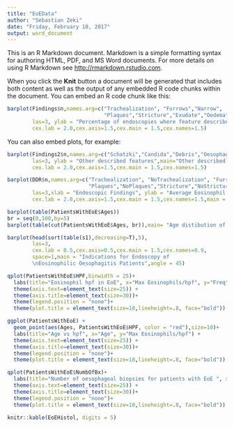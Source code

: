 ---
title: "EoEData"
author: "Sebastian Zeki"
date: "Friday, February 10, 2017"
output: word_document
---

This is an R Markdown document. Markdown is a simple formatting syntax for authoring HTML, PDF, and MS Word documents. For more details on using R Markdown see <http://rmarkdown.rstudio.com>.

When you click the **Knit** button a document will be generated that includes both content as well as the output of any embedded R code chunks within the document. You can embed an R code chunk like this:

```{r, echo=FALSE,fig.width=8,fig.height=8,echo=FALSE,fig.cap="Percentage of endoscopies where feature described (%)"}
barplot(Findings$n,names.arg=c("Trachealization", "Furrows","Narrow",
                               "Plaques","Stricture","Exudate","Oedema","Normal"),
        las=3, ylab = "Percentage of endoscopies where feature described (%)",
        cex.lab = 2.0,cex.axis=1.5,cex.main = 1.5,cex.names=1.5)
```

You can also embed plots, for example:

```{r, echo=FALSE,fig.width=8,fig.height=8,echo=FALSE,fig.cap="Other described endoscopic features in EoE"}
barplot(Findings2$n,names.arg=c("Schatzki","Candida","Debris","Oesophagitis"),
        las=3, ylab = "Other described features",main="Other described endoscopic features in EoE",
        cex.lab = 2.0,cex.axis=1.5,cex.main = 1.5,cex.names=1.5)

```


```{r, echo=FALSE,fig.width=8,fig.height=8,echo=FALSE,fig.cap="Average Eosinophil per hpf per finding"}
barplot(DDR$n,names.arg=c("Trachealization", "NoTrachealization", "Furrows", "NoFurrows","Narrow","NoNarrow",
                          "Plaques","NoPlaques","Stricture","NoStricture","Exudate","NoExudate","Oedema","NoOedema"),
        las=3,xlab = "Endoscopic Findings", ylab = "Average Eosinophil per hpf per finding",
        cex.lab = 2.0,cex.axis=1.5,cex.main = 1.5,cex.names=1.5,main = "EoE Findings Endoscopic")

```

```{r, echo=FALSE,fig.width=8,fig.height=8,echo=FALSE,fig.cap="Plot of age distribution in diagnosed Eosinophilic Oesophagitis"}
barplot(table(PatientsWithEoE$Ages))
br = seq(0,100,by=5)
barplot(table(cut(PatientsWithEoE$Ages, br)),main= "Age distibution of Eosinophilic Oesophagitis Patients",angle = 45)
```

```{r, echo=FALSE,fig.width=8,fig.height=8,echo=FALSE,fig.cap="Indications For Endoscopy in Eosinophilic Oesophagitis"}
barplot(head(sort(table(s1),decreasing=T),5),
        las=3,
        cex.lab = 0.5,cex.axis=0.5,cex.main = 1.5,cex.names=0.9,
        space=1,main = "Indications for Endoscopy of 
        \nEosinophilic Oesophagitis Patients",angle = 45)
```

```{r, echo=FALSE,fig.width=8,fig.height=8,echo=FALSE,fig.cap="HPF vs Age in EoE"}
qplot(PatientsWithEoE$HPF,binwidth = 25)+
  labs(title="Eosinophil hpf in EoE", x="Max Eosinophils/hpf", y="Freq") +
  theme(axis.text=element_text(size=25)) +
  theme(axis.title=element_text(size=30))+
  theme(legend.position = "none")+
  theme(plot.title = element_text(size=18,lineheight=.8, face="bold"))

```

```{r, echo=FALSE,fig.width=8,fig.height=8,echo=FALSE,fig.cap="Age vs HPF in EoE"}
ggplot(PatientsWithEoE) + 
  geom_point(aes(Ages, PatientsWithEoE$HPF, color = "red"),size=10)+
  labs(title="Age vs hpf", x="Age", y="Max Eosinophils/hpf") +
  theme(axis.text=element_text(size=25)) +
  theme(axis.title=element_text(size=30))+
  theme(legend.position = "none")+
  theme(plot.title = element_text(size=18,lineheight=.8, face="bold"))

```

```{r, echo=FALSE,fig.width=8,fig.height=8,echo=FALSE,fig.cap="Number of oesophageal biopsies in EoE"}
qplot(PatientsWithEoE$NumbOfBx)+
  labs(title="Number of oesophageal biopsies for patients with EoE ", x="Number of biopsies", y="Freq") +
  theme(axis.text=element_text(size=25)) +
  theme(axis.title=element_text(size=30))+
  theme(legend.position = "none")+
  theme(plot.title = element_text(size=18,lineheight=.8, face="bold"))

```

```{r, echo=FALSE,fig.width=8,fig.height=8,echo=FALSE,fig.cap="Table 1: Sensitivity and Specificity of Barium Swallow for 'dysmotility (spastic disorders only)' as measured by HRM within 1 year of the barium swallow"}

knitr::kable(EoEHistol, digits = 5)
```
